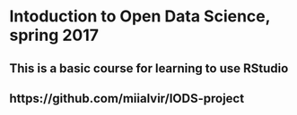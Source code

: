 # **Intoduction to Open Data Science, spring 2017**

## This is a basic course for learning to use RStudio

## https://github.com/miialvir/IODS-project



